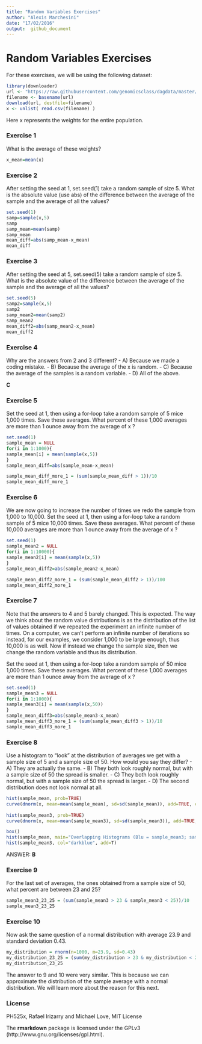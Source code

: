 ```yaml
---
title: "Random Variables Exercises"
author: "Alexis Marchesini"
date: "17/02/2016"
output:  github_document
---
```


# Random Variables Exercises 

For these exercises, we will be using the following dataset:

```r
library(downloader) 
url <- "https://raw.githubusercontent.com/genomicsclass/dagdata/master/inst/extdata/femaleControlsPopulation.csv"
filename <- basename(url)
download(url, destfile=filename)
x <- unlist( read.csv(filename) )
```

Here x represents the weights for the entire population.

### Exercise 1
What is the average of these weights?
```r
x_mean=mean(x)
```
### Exercise 2
After setting the seed at 1, set.seed(1) take a random sample of size 5. What is the absolute value (use abs) of the difference between the average of the sample and the average of all the values?
```r
set.seed(1) 
samp=sample(x,5)
samp
samp_mean=mean(samp)
samp_mean
mean_diff=abs(samp_mean-x_mean)
mean_diff
```
### Exercise 3
After setting the seed at 5, set.seed(5) take a random sample of size 5. What is the absolute value of the difference between the average of the sample and the average of all the values?
```r
set.seed(5) 
samp2=sample(x,5)
samp2
samp_mean2=mean(samp2)
samp_mean2
mean_diff2=abs(samp_mean2-x_mean)
mean_diff2
```
### Exercise 4
Why are the answers from 2 and 3 different?
- A) Because we made a coding mistake.
- B) Because the average of the x is random.
- C) Because the average of the samples is a random variable.
- D) All of the above.

**C**

### Exercise 5
Set the seed at 1, then using a for-loop take a random sample of 5 mice 1,000 times. Save these averages. What percent of these 1,000 averages are more than 1 ounce away from the average of x ?
```r
set.seed(1)
sample_mean = NULL
for(i in 1:1000){
sample_mean[i] = mean(sample(x,5))
}
sample_mean_diff=abs(sample_mean-x_mean)

sample_mean_diff_more_1 = (sum(sample_mean_diff > 1))/10
sample_mean_diff_more_1
```

### Exercise 6
We are now going to increase the number of times we redo the sample from 1,000 to 10,000. Set the seed at 1, then using a for-loop take a random sample of 5 mice 10,000 times. Save these averages. What percent of these 10,000 averages are more than 1 ounce away from the average of x ?
```r
set.seed(1)
sample_mean2 = NULL
for(i in 1:10000){
sample_mean2[i] = mean(sample(x,5))
}
sample_mean_diff2=abs(sample_mean2-x_mean)

sample_mean_diff2_more_1 = (sum(sample_mean_diff2 > 1))/100
sample_mean_diff2_more_1
```

### Exercise 7
Note that the answers to 4 and 5 barely changed. This is expected. The way we think about the random value distributions is as the distribution of the list of values obtained if we repeated the experiment an infinite number of times. On a computer, we can't perform an infinite number of iterations so instead, for our examples, we consider 1,000 to be large enough, thus 10,000 is as well. Now if instead we change the sample size, then we change the random variable and thus its distribution.

Set the seed at 1, then using a for-loop take a random sample of 50 mice 1,000 times. Save these averages. What percent of these 1,000 averages are more than 1 ounce away from the average of x ?

```r
set.seed(1)
sample_mean3 = NULL
for(i in 1:1000){
sample_mean3[i] = mean(sample(x,50))
}
sample_mean_diff3=abs(sample_mean3-x_mean)
sample_mean_diff3_more_1 = (sum(sample_mean_diff3 > 1))/10
sample_mean_diff3_more_1
```
### Exercise 8
Use a histogram to "look" at the distribution of averages we get with a sample size of 5 and a sample size of 50. How would you say they differ?
- A) They are actually the same.
- B) They both look roughly normal, but with a sample size of 50 the spread is smaller.
- C) They both look roughly normal, but with a sample size of 50 the spread is larger.
- D) The second distribution does not look normal at all.

```r
hist(sample_mean, prob=TRUE)
curve(dnorm(x, mean=mean(sample_mean), sd=sd(sample_mean)), add=TRUE, col="darkblue")
          
hist(sample_mean3, prob=TRUE)
curve(dnorm(x, mean=mean(sample_mean3), sd=sd(sample_mean3)), add=TRUE, col="darkblue")

box()
hist(sample_mean, main="Overlapping Histograms (Blu = sample_mean3; sample size = 50)")
hist(sample_mean3, col="darkblue", add=T)
```

ANSWER: **B**

### Exercise 9
For the last set of averages, the ones obtained from a sample size of 50, what percent are between 23 and 25?
```r
sample_mean3_23_25 = (sum(sample_mean3 > 23 & sample_mean3 < 25))/10
sample_mean3_23_25
```
### Exercise 10
Now ask the same question of a normal distribution with average 23.9 and standard deviation 0.43.
```r
my_distribution = rnorm(n=1000, m=23.9, sd=0.43) 
my_distribution_23_25 = (sum(my_distribution > 23 & my_distribution < 25))/10
my_distribution_23_25
```
The answer to 9 and 10 were very similar. This is because we can approximate the distribution of the sample average with a normal distribution. We will learn more about the reason for this next.

### License
PH525x, Rafael Irizarry and Michael Love, MIT License 

The **rmarkdown** package is licensed under the GPLv3 (http://www.gnu.org/licenses/gpl.html).